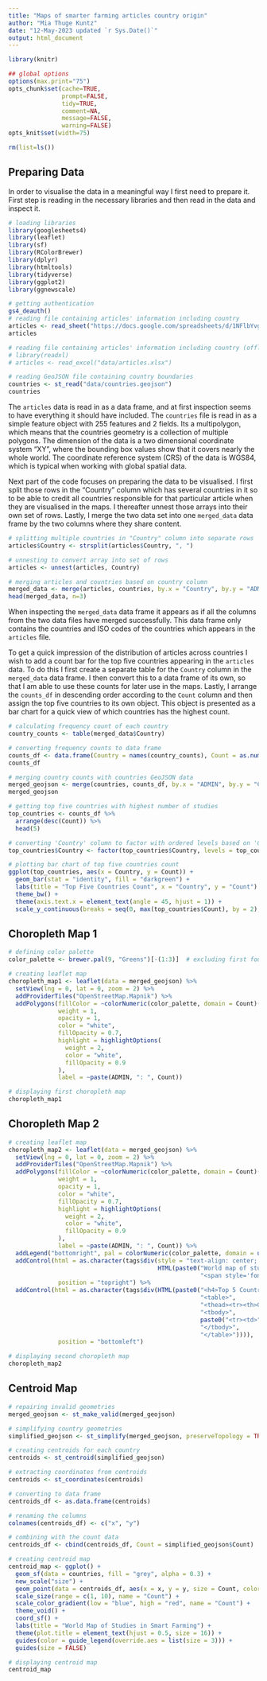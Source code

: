 ```yaml
---
title: "Maps of smarter farming articles country origin"
author: "Mia Thuge Kuntz"
date: "12-May-2023 updated `r Sys.Date()`"
output: html_document
---
```


```r
library(knitr)

## global options
options(max.print="75")
opts_chunk$set(cache=TRUE,
               prompt=FALSE,
               tidy=TRUE,
               comment=NA,
               message=FALSE,
               warning=FALSE)
opts_knit$set(width=75)
```

```r
rm(list=ls())
```

## Preparing Data
In order to visualise the data in a meaningful way I first need to prepare it. First step is reading in the necessary libraries and then read in the data and inspect it.

```r
# loading libraries
library(googlesheets4)
library(leaflet)
library(sf)
library(RColorBrewer)
library(dplyr)
library(htmltools)
library(tidyverse)
library(ggplot2)
library(ggnewscale)
```

```r
# getting authentication
gs4_deauth()
# reading file containing articles' information including country
articles <- read_sheet("https://docs.google.com/spreadsheets/d/1NFlbYvgNJCsr0uW5uyhvtZPhoj4UlpB0D9DB7rlhu6g/edit?usp=sharing", range = "Ark1")
articles

# reading file containing articles' information including country (offline access)
# library(readxl)
# articles <- read_excel("data/articles.xlsx")

# reading GeoJSON file containing country boundaries
countries <- st_read("data/countries.geojson")
countries
```

The `articles` data is read in as a data frame, and at first inspection seems to have everything it should have included. The `countries` file is read in as a simple feature object with 255 features and 2 fields. Its a multipolygon, which means that the countries geometry is a collection of multiple polygons. The dimension of the data is a two dimensional coordinate system "XY", where the bounding box values show that it covers nearly the whole world. 
The coordinate reference system (CRS) of the data is WGS84, which is typical when working with global spatial data.  

Next part of the code focuses on preparing the data to be visualised. I first split those rows in the "Country" column which has several countries in it so to be able to credit all countries responsible for that particular article when they are visualised in the maps. I thereafter unnest those arrays into their own set of rows. Lastly, I merge the two data set into one `merged_data` data frame by the two columns where they share content.     

```r
# splitting multiple countries in "Country" column into separate rows
articles$Country <- strsplit(articles$Country, ", ")

# unnesting to convert array into set of rows 
articles <- unnest(articles, Country)

# merging articles and countries based on country column
merged_data <- merge(articles, countries, by.x = "Country", by.y = "ADMIN", all.x = TRUE)
head(merged_data, n=3)
```

When inspecting the `merged_data` data frame it appears as if all the columns from the two data files have merged successfully. This data frame only contains the countries and ISO codes of the countries which appears in the `articles` file.

To get a quick impression of the distribution of articles across countries I wish to add a count bar for the top five countries appearing in the `articles` data. To do this I first create a separate table for the `Country` column in the `merged_data` data frame. I then convert this to a data frame of its own, so that I am able to use these counts for later use in the maps. Lastly, I arrange the `counts_df` in descending order according to the `Count` column and then assign the top five countries to its own object. This object is presented as a bar chart for a quick view of which countries has the highest count.

```r
# calculating frequency count of each country
country_counts <- table(merged_data$Country)

# converting frequency counts to data frame
counts_df <- data.frame(Country = names(country_counts), Count = as.numeric(country_counts))
counts_df

# merging country counts with countries GeoJSON data
merged_geojson <- merge(countries, counts_df, by.x = "ADMIN", by.y = "Country", all.x = TRUE)
merged_geojson

# getting top five countries with highest number of studies
top_countries <- counts_df %>%
  arrange(desc(Count)) %>%
  head(5)

# converting 'Country' column to factor with ordered levels based on 'Count'
top_countries$Country <- factor(top_countries$Country, levels = top_countries$Country[order(top_countries$Count)])

# plotting bar chart of top five countries count
ggplot(top_countries, aes(x = Country, y = Count)) +
  geom_bar(stat = "identity", fill = "darkgreen") +
  labs(title = "Top Five Countries Count", x = "Country", y = "Count") +
  theme_bw() +
  theme(axis.text.x = element_text(angle = 45, hjust = 1)) +
  scale_y_continuous(breaks = seq(0, max(top_countries$Count), by = 2), labels = function(x) as.character(as.integer(x)))
```

## Choropleth Map 1

```r
# defining color palette
color_palette <- brewer.pal(9, "Greens")[-(1:3)]  # excluding first four colors

# creating leaflet map
choropleth_map1 <- leaflet(data = merged_geojson) %>%
  setView(lng = 0, lat = 0, zoom = 2) %>%
  addProviderTiles("OpenStreetMap.Mapnik") %>%
  addPolygons(fillColor = ~colorNumeric(color_palette, domain = Count)(Count),
              weight = 1,
              opacity = 1,
              color = "white",
              fillOpacity = 0.7,
              highlight = highlightOptions(
                weight = 2,
                color = "white",
                fillOpacity = 0.9
              ),
              label = ~paste(ADMIN, ": ", Count))
```

```r
# displaying first choropleth map
choropleth_map1
```

## Choropleth Map 2

```r
# creating leaflet map
choropleth_map2 <- leaflet(data = merged_geojson) %>%
  setView(lng = 0, lat = 0, zoom = 2) %>%
  addProviderTiles("OpenStreetMap.Mapnik") %>%
  addPolygons(fillColor = ~colorNumeric(color_palette, domain = Count)(Count),
              weight = 1,
              opacity = 1,
              color = "white",
              fillOpacity = 0.7,
              highlight = highlightOptions(
                weight = 2,
                color = "white",
                fillOpacity = 0.9
              ),
              label = ~paste(ADMIN, ": ", Count)) %>%
  addLegend("bottomright", pal = colorNumeric(color_palette, domain = unique(counts_df$Count)), values = unique(counts_df$Count), title = "Count") %>%
  addControl(html = as.character(tags$div(style = "text-align: center; background-color: white; padding: 10px; font-family: Arial, sans-serif; font-size: 16px; font-weight: bold;", 
                                          HTML(paste0("World map of studies in Smart Farming<br>",
                                                      "<span style='font-size: 12px;'>Hover mouse over country to view its count</span>")))),
              position = "topright") %>%
  addControl(html = as.character(tags$div(HTML(paste0("<h4>Top 5 Countries</h4>",
                                                      "<table>",
                                                      "<thead><tr><th>Country</th><th>Count</th></tr></thead>",
                                                      "<tbody>",
                                                      paste0("<tr><td>", top_countries$Country, "</td><td>", top_countries$Count, "</td></tr>", collapse = "\n"),
                                                      "</tbody>",
                                                      "</table>")))),
              position = "bottomleft")
```

```r
# displaying second choropleth map
choropleth_map2
```

## Centroid Map

```r
# repairing invalid geometries
merged_geojson <- st_make_valid(merged_geojson)

# simplifying country geometries
simplified_geojson <- st_simplify(merged_geojson, preserveTopology = TRUE, dTolerance = 0.01)

# creating centroids for each country
centroids <- st_centroid(simplified_geojson)

# extracting coordinates from centroids
centroids <- st_coordinates(centroids)

# converting to data frame
centroids_df <- as.data.frame(centroids)

# renaming the columns
colnames(centroids_df) <- c("x", "y")

# combining with the count data
centroids_df <- cbind(centroids_df, Count = simplified_geojson$Count)
```

```r
# creating centroid map
centroid_map <- ggplot() +
  geom_sf(data = countries, fill = "grey", alpha = 0.3) +
  new_scale("size") +
  geom_point(data = centroids_df, aes(x = x, y = y, size = Count, color = Count), alpha = 0.7) +
  scale_size(range = c(1, 10), name = "Count") +
  scale_color_gradient(low = "blue", high = "red", name = "Count") +
  theme_void() +
  coord_sf() +
  labs(title = "World Map of Studies in Smart Farming") +
  theme(plot.title = element_text(hjust = 0.5, size = 16)) +
  guides(color = guide_legend(override.aes = list(size = 3))) +
  guides(size = FALSE)
```

```r
# displaying centroid map
centroid_map
```
